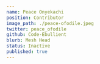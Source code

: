 ---
name: Peace Onyekachi
position: Contributor
image_path: ./peace-ofodile.jpeg
twitter: peace_ofodile
github: Code-Ebullient
blurb: Mesh Head
status: Inactive
published: true
---
